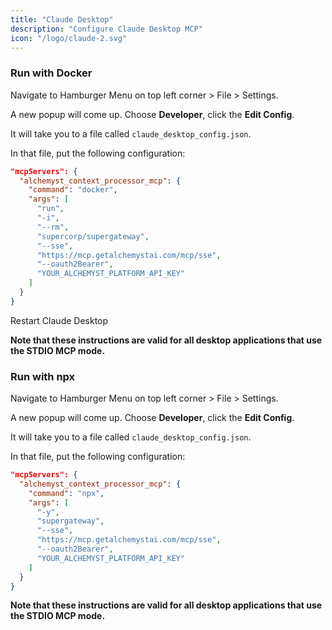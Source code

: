 ```yaml
---
title: "Claude Desktop"
description: "Configure Claude Desktop MCP"
icon: "/logo/claude-2.svg"
---
```


### Run with Docker

Navigate to Hamburger Menu on top left corner > File > Settings.

A new popup will come up. Choose **Developer**, click the **Edit Config**.

It will take you to a file called `claude_desktop_config.json`.

In that file, put the following configuration:

```json
"mcpServers": {
  "alchemyst_context_processor_mcp": {
    "command": "docker",
    "args": [
      "run",
      "-i",
      "--rm",
      "supercorp/supergateway",
      "--sse",
      "https://mcp.getalchemystai.com/mcp/sse",
      "--oauth2Bearer",
      "YOUR_ALCHEMYST_PLATFORM_API_KEY"
    ]
  }
}
```

Restart Claude Desktop

**Note that these instructions are valid for all desktop applications that use the STDIO MCP mode.**

### Run with npx

Navigate to Hamburger Menu on top left corner > File > Settings.

A new popup will come up. Choose **Developer**, click the **Edit Config**.

It will take you to a file called `claude_desktop_config.json`.

In that file, put the following configuration:

```json
"mcpServers": {
  "alchemyst_context_processor_mcp": {
    "command": "npx",
    "args": [
      "-y",
      "supergateway",
      "--sse",
      "https://mcp.getalchemystai.com/mcp/sse",
      "--oauth2Bearer",
      "YOUR_ALCHEMYST_PLATFORM_API_KEY"
    ]
  }
}
```

**Note that these instructions are valid for all desktop applications that use the STDIO MCP mode.**
